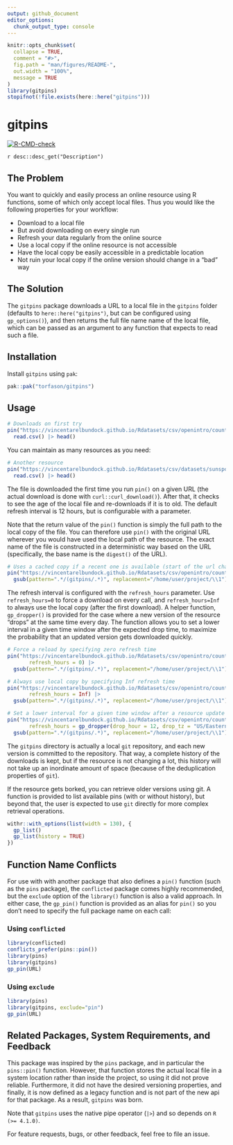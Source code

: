 ```yaml
---
output: github_document
editor_options: 
  chunk_output_type: console
---
```


<!-- README.md is generated from README.Rmd. Please edit that file -->

```r
knitr::opts_chunk$set(
  collapse = TRUE,
  comment = "#>",
  fig.path = "man/figures/README-",
  out.width = "100%",
  message = TRUE
)
library(gitpins)
stopifnot(!file.exists(here::here("gitpins")))
```

# gitpins

<!-- badges: start -->
[![R-CMD-check](https://github.com/torfason/gitpins/actions/workflows/R-CMD-check.yaml/badge.svg)](https://github.com/torfason/gitpins/actions/workflows/R-CMD-check.yaml)
<!-- badges: end -->

`r desc::desc_get("Description")`

## The Problem

You want to quickly and easily process an online resource using R functions,
some of which only accept local files. Thus you would like the following
properties for your workflow:

* Download to a local file
* But avoid downloading on every single run
* Refresh your data regularly from the online source
* Use a local copy if the online resource is not accessible
* Have the local copy be easily accessible in a predictable location
* Not ruin your local copy if the online version should change in a "bad" way

## The Solution

The `gitpins` package downloads a URL to a local file in the `gitpins` folder
(defaults to `here::here("gitpins")`, but can be configured using
`gp_options()`), and then returns the full file name name of the local file,
which can be passed as an argument to any function that expects to read such a
file.

## Installation

Install `gitpins` using `pak`:

```r
pak::pak("torfason/gitpins")
```

## Usage

```r
# Downloads on first try
pin("https://vincentarelbundock.github.io/Rdatasets/csv/openintro/country_iso.csv") |> 
  read.csv() |> head()
```

You can maintain as many resources as you need:

```r
# Another resource
pin("https://vincentarelbundock.github.io/Rdatasets/csv/datasets/sunspot.month.csv") |> 
  read.csv() |> head()
```

The file is downloaded the first time you run `pin()` on a given URL (the
actual download is done with `curl::curl_download()`). After that, it checks to
see the age of the local file and re-downloads if it is to old. The default
refresh interval is 12 hours, but is configurable with a parameter.

Note that the return value of the `pin()` function is simply the full path to
the local copy of the file. You can therefore use `pin()` with the original
URL wherever you would have used the local path of the resource. The exact name
of the file is constructed in a deterministic way based on the URL
(specifically, the base name is the `digest()` of the URL).

```r
# Uses a cached copy if a recent one is available (start of the url changed for privacy)
pin("https://vincentarelbundock.github.io/Rdatasets/csv/openintro/country_iso.csv") |>
  gsub(pattern=".*/(gitpins/.*)", replacement="/home/user/project/\\1")
```

The refresh interval is configured with the `refresh_hours` parameter. Use
`refresh_hours=0` to force a download on every call, and `refresh_hours=Inf` to
always use the local copy (after the first download). A helper function,
`gp_dropper()` is provided for the case where a new version of the resource
"drops" at the same time every day. The function allows you to set a lower
interval in a given time window after the expected drop time, to maximize the
probability that an updated version gets downloaded quickly.

```r
# Force a reload by specifying zero refresh time
pin("https://vincentarelbundock.github.io/Rdatasets/csv/openintro/country_iso.csv",
       refresh_hours = 0) |>
  gsub(pattern=".*/(gitpins/.*)", replacement="/home/user/project/\\1")

# Always use local copy by specifying Inf refresh time
pin("https://vincentarelbundock.github.io/Rdatasets/csv/openintro/country_iso.csv",
       refresh_hours = Inf) |>
  gsub(pattern=".*/(gitpins/.*)", replacement="/home/user/project/\\1")

# Set a lower interval for a given time window after a resource update "drops"
pin("https://vincentarelbundock.github.io/Rdatasets/csv/openintro/country_iso.csv",
       refresh_hours = gp_dropper(drop_hour = 12, drop_tz = "US/Eastern")) |>
  gsub(pattern=".*/(gitpins/.*)", replacement="/home/user/project/\\1")
```

The `gitpins` directory is actually a local `git` repository, and each new
version is committed to the repository. That way, a complete history of the
downloads is kept, but if the resource is not changing a lot, this history will
not take up an inordinate amount of space (because of the deduplication
properties of `git`).

If the resource gets borked, you can retrieve older versions using git. A
function is provided to list available pins (with or without history), but
beyond that, the user is expected to use `git` directly for more complex
retrieval operations.

```r
withr::with_options(list(width = 130), {
  gp_list()
  gp_list(history = TRUE)
})
```


## Function Name Conflicts

For use with with another package that also defines a `pin()` function (such as
the `pins` package), the `conflicted` package comes highly recommended, but the
`exclude` option of the `library()` function is also a valid approach. In either
case, the `gp_pin()` function is provided as an alias for `pin()` so you don't
need to specify the full package name on each call:

### Using `conflicted`

```r
library(conflicted)
conflicts_prefer(pins::pin())
library(pins)
library(gitpins)
gp_pin(URL)
```

### Using `exclude`

```r
library(pins)
library(gitpins, exclude="pin")
gp_pin(URL)
```

## Related Packages, System Requirements, and Feedback

This package was inspired by the `pins` package, and in particular the
`pins::pin()` function. However, that function stores the actual local file in a
system location rather than inside the project, so using it did not prove
reliable. Furthermore, it did not have the desired versioning properties, and
finally, it is now defined as a legacy function and is not part of the new api
for that package. As a result, `gitpins` was born.

Note that `gitpins` uses the native pipe operator (`|>`) and so depends on `R
(>= 4.1.0)`. 

For feature requests, bugs, or other feedback, feel free to file an issue.


